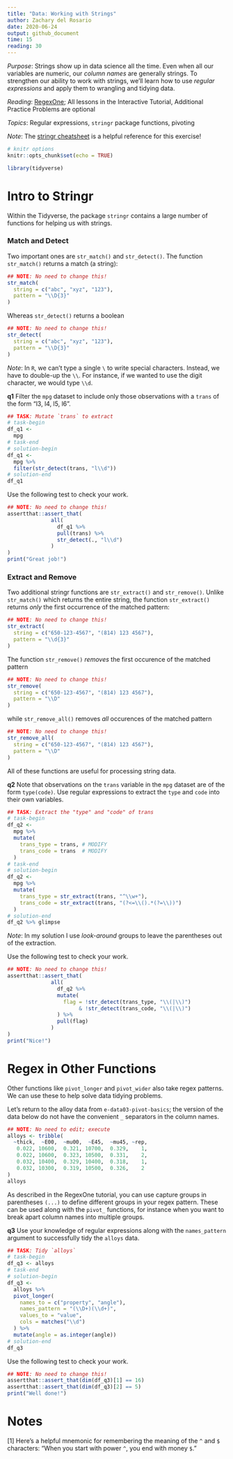 ```yaml
---
title: "Data: Working with Strings"
author: Zachary del Rosario
date: 2020-06-24
output: github_document
time: 15
reading: 30
---
```


*Purpose*: Strings show up in data science all the time. Even when all our variables are numeric, our *column names* are generally strings. To strengthen our ability to work with strings, we'll learn how to use *regular expressions* and apply them to wrangling and tidying data.

*Reading*: [RegexOne](https://regexone.com/); All lessons in the Interactive Tutorial, Additional Practice Problems are optional

*Topics*: Regular expressions, `stringr` package functions, pivoting

*Note*: The [stringr cheatsheet](https://github.com/rstudio/cheatsheets/raw/master/strings.pdf) is a helpful reference for this exercise!

```r
# knitr options
knitr::opts_chunk$set(echo = TRUE)
```

```r
library(tidyverse)

```

# Intro to Stringr
<!-- -------------------------------------------------- -->

Within the Tidyverse, the package `stringr` contains a large number of functions for helping us with strings.

### Match and Detect
<!-- ------------------------- -->

Two important ones are `str_match()` and `str_detect()`. The function `str_match()` returns a match (a string):

```r
## NOTE: No need to change this!
str_match(
  string = c("abc", "xyz", "123"),
  pattern = "\\D{3}"
)
```

Whereas `str_detect()` returns a boolean

```r
## NOTE: No need to change this!
str_detect(
  string = c("abc", "xyz", "123"),
  pattern = "\\D{3}"
)
```

*Note*: In `R`, we can't type a single `\` to write special characters. Instead, we have to double-up the `\\`. For instance, if we wanted to use the digit character, we would type `\\d`.

__q1__ Filter the `mpg` dataset to include only those observations with a `trans` of the form "l3, l4, l5, l6".

```r
## TASK: Mutate `trans` to extract
# task-begin
df_q1 <-
  mpg
# task-end
# solution-begin
df_q1 <-
  mpg %>%
  filter(str_detect(trans, "l\\d"))
# solution-end
df_q1
```

Use the following test to check your work.

```r
## NOTE: No need to change this!
assertthat::assert_that(
              all(
                df_q1 %>%
                pull(trans) %>%
                str_detect(., "l\\d")
              )
)
print("Great job!")
```

### Extract and Remove
<!-- ------------------------- -->

Two additional stringr functions are `str_extract()` and `str_remove()`. Unlike `str_match()` which returns the entire string, the function `str_extract()` returns *only* the first occurrence of the matched pattern:

```r
## NOTE: No need to change this!
str_extract(
  string = c("650-123-4567", "(814) 123 4567"),
  pattern = "\\d{3}"
)
```

The function `str_remove()` *removes* the first occurence of the matched pattern

```r
## NOTE: No need to change this!
str_remove(
  string = c("650-123-4567", "(814) 123 4567"),
  pattern = "\\D"
)
```

while `str_remove_all()` removes *all* occurences of the matched pattern

```r
## NOTE: No need to change this!
str_remove_all(
  string = c("650-123-4567", "(814) 123 4567"),
  pattern = "\\D"
)
```

All of these functions are useful for processing string data.

__q2__ Note that observations on the `trans` variable in the `mpg` dataset are of the form `type(code)`. Use regular expressions to extract the `type` and `code` into their own variables.

```r
## TASK: Extract the "type" and "code" of trans
# task-begin
df_q2 <-
  mpg %>%
  mutate(
    trans_type = trans, # MODIFY
    trans_code = trans  # MODIFY
  )
# task-end
# solution-begin
df_q2 <-
  mpg %>%
  mutate(
    trans_type = str_extract(trans, "^\\w+"),
    trans_code = str_extract(trans, "(?<=\\().*(?=\\))")
  )
# solution-end
df_q2 %>% glimpse
```

<!-- solution-begin -->
*Note*: In my solution I use *look-around* groups to leave the parentheses out of the extraction.
<!-- solution-end -->

Use the following test to check your work.

```r
## NOTE: No need to change this!
assertthat::assert_that(
              all(
                df_q2 %>%
                mutate(
                  flag = !str_detect(trans_type, "\\(|\\)")
                       & !str_detect(trans_code, "\\(|\\)")
                ) %>%
                pull(flag)
              )
)
print("Nice!")
```

# Regex in Other Functions
<!-- -------------------------------------------------- -->

Other functions like `pivot_longer` and `pivot_wider` also take regex patterns. We can use these to help solve data tidying problems.

Let's return to the alloy data from `e-data03-pivot-basics`; the version of the data below do not have the convenient `_` separators in the column names.

```r
## NOTE: No need to edit; execute
alloys <- tribble(
  ~thick,  ~E00,  ~mu00,  ~E45,  ~mu45, ~rep,
   0.022, 10600,  0.321, 10700,  0.329,    1,
   0.022, 10600,  0.323, 10500,  0.331,    2,
   0.032, 10400,  0.329, 10400,  0.318,    1,
   0.032, 10300,  0.319, 10500,  0.326,    2
)
alloys
```

As described in the RegexOne tutorial, you can use capture groups in parentheses `(...)` to define different groups in your regex pattern. These can be used along with the `pivot_` functions, for instance when you want to break apart column names into multiple groups.

__q3__ Use your knowledge of regular expressions along with the `names_pattern` argument to successfully tidy the `alloys` data.

```r
## TASK: Tidy `alloys`
# task-begin
df_q3 <- alloys
# task-end
# solution-begin
df_q3 <-
  alloys %>%
  pivot_longer(
    names_to = c("property", "angle"),
    names_pattern = "(\\D+)(\\d+)",
    values_to = "value",
    cols = matches("\\d")
  ) %>%
  mutate(angle = as.integer(angle))
# solution-end
df_q3
```

Use the following test to check your work.

```r
## NOTE: No need to change this!
assertthat::assert_that(dim(df_q3)[1] == 16)
assertthat::assert_that(dim(df_q3)[2] == 5)
print("Well done!")
```

# Notes
<!-- -------------------------------------------------- -->

[1] Here's a helpful mnemonic for remembering the meaning of the `^` and `$` characters: "When you start with power `^`, you end with money `$`."
